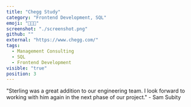 ```yaml
---
title: "Chegg Study"
category: "Frontend Development, SQL"
emoji: "👨🏾‍💻"
screenshot: "./screenshot.png"
github: ""
external: "https://www.chegg.com/"
tags:
  - Management Consulting
  - SQL
  - Frontend Development
visible: "true"
position: 3
---
```


"Sterling was a great addition to our engineering team. I look forward to working with him again in the next phase of our project." - Sam Subity